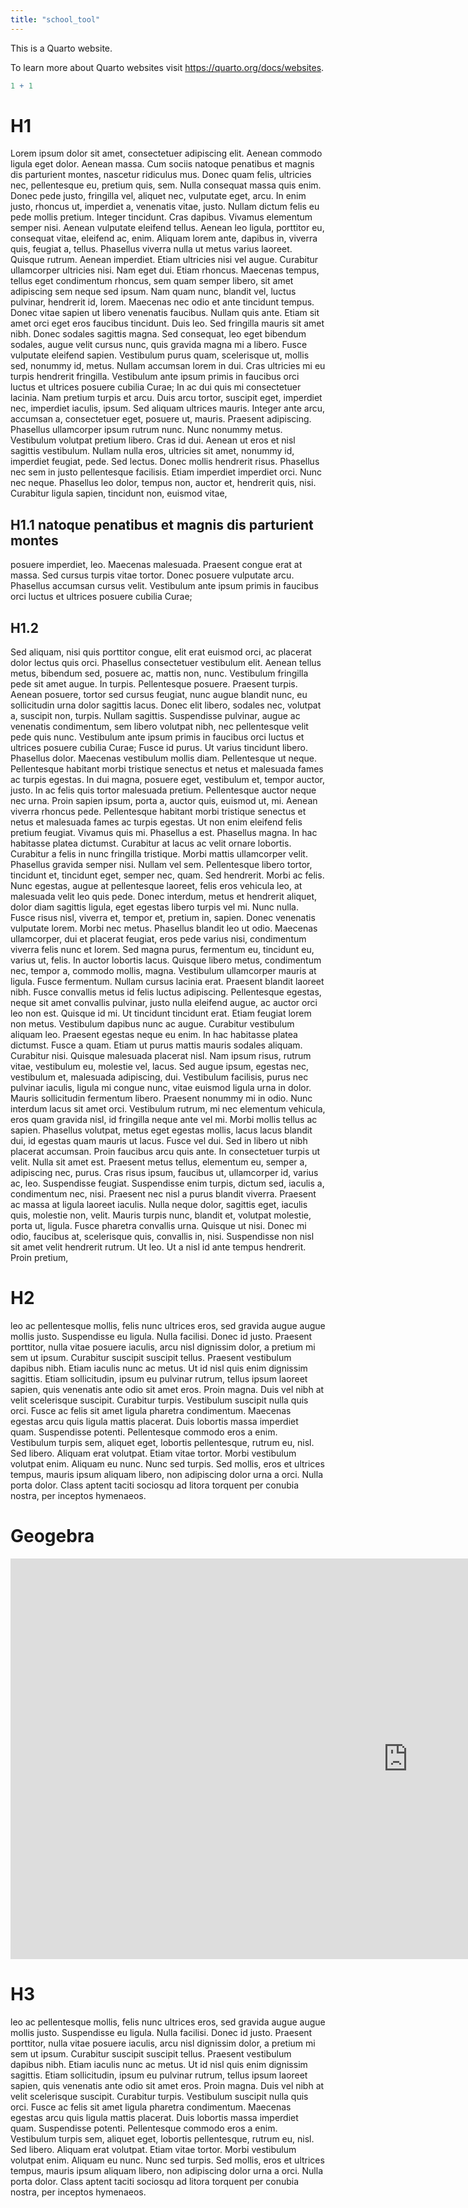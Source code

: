 ```yaml
---
title: "school_tool"
---
```


This is a Quarto website.

To learn more about Quarto websites visit <https://quarto.org/docs/websites>.

```r
1 + 1
```

# H1

Lorem ipsum dolor sit amet, consectetuer adipiscing elit. Aenean commodo ligula eget dolor. Aenean massa. Cum sociis natoque penatibus et magnis dis parturient montes, nascetur ridiculus mus. Donec quam felis, ultricies nec, pellentesque eu, pretium quis, sem. Nulla consequat massa quis enim. Donec pede justo, fringilla vel, aliquet nec, vulputate eget, arcu. In enim justo, rhoncus ut, imperdiet a, venenatis vitae, justo. Nullam dictum felis eu pede mollis pretium. Integer tincidunt. Cras dapibus. Vivamus elementum semper nisi. Aenean vulputate eleifend tellus. Aenean leo ligula, porttitor eu, consequat vitae, eleifend ac, enim. Aliquam lorem ante, dapibus in, viverra quis, feugiat a, tellus. Phasellus viverra nulla ut metus varius laoreet. Quisque rutrum. Aenean imperdiet. Etiam ultricies nisi vel augue. Curabitur ullamcorper ultricies nisi. Nam eget dui. Etiam rhoncus. Maecenas tempus, tellus eget condimentum rhoncus, sem quam semper libero, sit amet adipiscing sem neque sed ipsum. Nam quam nunc, blandit vel, luctus pulvinar, hendrerit id, lorem. Maecenas nec odio et ante tincidunt tempus. Donec vitae sapien ut libero venenatis faucibus. Nullam quis ante. Etiam sit amet orci eget eros faucibus tincidunt. Duis leo. Sed fringilla mauris sit amet nibh. Donec sodales sagittis magna. Sed consequat, leo eget bibendum sodales, augue velit cursus nunc, quis gravida magna mi a libero. Fusce vulputate eleifend sapien. Vestibulum purus quam, scelerisque ut, mollis sed, nonummy id, metus. Nullam accumsan lorem in dui. Cras ultricies mi eu turpis hendrerit fringilla. Vestibulum ante ipsum primis in faucibus orci luctus et ultrices posuere cubilia Curae; In ac dui quis mi consectetuer lacinia. Nam pretium turpis et arcu. Duis arcu tortor, suscipit eget, imperdiet nec, imperdiet iaculis, ipsum. Sed aliquam ultrices mauris. Integer ante arcu, accumsan a, consectetuer eget, posuere ut, mauris. Praesent adipiscing. Phasellus ullamcorper ipsum rutrum nunc. Nunc nonummy metus. Vestibulum volutpat pretium libero. Cras id dui. Aenean ut eros et nisl sagittis vestibulum. Nullam nulla eros, ultricies sit amet, nonummy id, imperdiet feugiat, pede. Sed lectus. Donec mollis hendrerit risus. Phasellus nec sem in justo pellentesque facilisis. Etiam imperdiet imperdiet orci. Nunc nec neque. Phasellus leo dolor, tempus non, auctor et, hendrerit quis, nisi. Curabitur ligula sapien, tincidunt non, euismod vitae, 

## H1.1 natoque penatibus et magnis dis parturient montes

posuere imperdiet, leo. Maecenas malesuada. Praesent congue erat at massa. Sed cursus turpis vitae tortor. Donec posuere vulputate arcu. Phasellus accumsan cursus velit. Vestibulum ante ipsum primis in faucibus orci luctus et ultrices posuere cubilia Curae; 

## H1.2

Sed aliquam, nisi quis porttitor congue, elit erat euismod orci, ac placerat dolor lectus quis orci. Phasellus consectetuer vestibulum elit. Aenean tellus metus, bibendum sed, posuere ac, mattis non, nunc. Vestibulum fringilla pede sit amet augue. In turpis. Pellentesque posuere. Praesent turpis. Aenean posuere, tortor sed cursus feugiat, nunc augue blandit nunc, eu sollicitudin urna dolor sagittis lacus. Donec elit libero, sodales nec, volutpat a, suscipit non, turpis. Nullam sagittis. Suspendisse pulvinar, augue ac venenatis condimentum, sem libero volutpat nibh, nec pellentesque velit pede quis nunc. Vestibulum ante ipsum primis in faucibus orci luctus et ultrices posuere cubilia Curae; Fusce id purus. Ut varius tincidunt libero. Phasellus dolor. Maecenas vestibulum mollis diam. Pellentesque ut neque. Pellentesque habitant morbi tristique senectus et netus et malesuada fames ac turpis egestas. In dui magna, posuere eget, vestibulum et, tempor auctor, justo. In ac felis quis tortor malesuada pretium. Pellentesque auctor neque nec urna. Proin sapien ipsum, porta a, auctor quis, euismod ut, mi. Aenean viverra rhoncus pede. Pellentesque habitant morbi tristique senectus et netus et malesuada fames ac turpis egestas. Ut non enim eleifend felis pretium feugiat. Vivamus quis mi. Phasellus a est. Phasellus magna. In hac habitasse platea dictumst. Curabitur at lacus ac velit ornare lobortis. Curabitur a felis in nunc fringilla tristique. Morbi mattis ullamcorper velit. Phasellus gravida semper nisi. Nullam vel sem. Pellentesque libero tortor, tincidunt et, tincidunt eget, semper nec, quam. Sed hendrerit. Morbi ac felis. Nunc egestas, augue at pellentesque laoreet, felis eros vehicula leo, at malesuada velit leo quis pede. Donec interdum, metus et hendrerit aliquet, dolor diam sagittis ligula, eget egestas libero turpis vel mi. Nunc nulla. Fusce risus nisl, viverra et, tempor et, pretium in, sapien. Donec venenatis vulputate lorem. Morbi nec metus. Phasellus blandit leo ut odio. Maecenas ullamcorper, dui et placerat feugiat, eros pede varius nisi, condimentum viverra felis nunc et lorem. Sed magna purus, fermentum eu, tincidunt eu, varius ut, felis. In auctor lobortis lacus. Quisque libero metus, condimentum nec, tempor a, commodo mollis, magna. Vestibulum ullamcorper mauris at ligula. Fusce fermentum. Nullam cursus lacinia erat. Praesent blandit laoreet nibh. Fusce convallis metus id felis luctus adipiscing. Pellentesque egestas, neque sit amet convallis pulvinar, justo nulla eleifend augue, ac auctor orci leo non est. Quisque id mi. Ut tincidunt tincidunt erat. Etiam feugiat lorem non metus. Vestibulum dapibus nunc ac augue. Curabitur vestibulum aliquam leo. Praesent egestas neque eu enim. In hac habitasse platea dictumst. Fusce a quam. Etiam ut purus mattis mauris sodales aliquam. Curabitur nisi. Quisque malesuada placerat nisl. Nam ipsum risus, rutrum vitae, vestibulum eu, molestie vel, lacus. Sed augue ipsum, egestas nec, vestibulum et, malesuada adipiscing, dui. Vestibulum facilisis, purus nec pulvinar iaculis, ligula mi congue nunc, vitae euismod ligula urna in dolor. Mauris sollicitudin fermentum libero. Praesent nonummy mi in odio. Nunc interdum lacus sit amet orci. Vestibulum rutrum, mi nec elementum vehicula, eros quam gravida nisl, id fringilla neque ante vel mi. Morbi mollis tellus ac sapien. Phasellus volutpat, metus eget egestas mollis, lacus lacus blandit dui, id egestas quam mauris ut lacus. Fusce vel dui. Sed in libero ut nibh placerat accumsan. Proin faucibus arcu quis ante. In consectetuer turpis ut velit. Nulla sit amet est. Praesent metus tellus, elementum eu, semper a, adipiscing nec, purus. Cras risus ipsum, faucibus ut, ullamcorper id, varius ac, leo. Suspendisse feugiat. Suspendisse enim turpis, dictum sed, iaculis a, condimentum nec, nisi. Praesent nec nisl a purus blandit viverra. Praesent ac massa at ligula laoreet iaculis. Nulla neque dolor, sagittis eget, iaculis quis, molestie non, velit. Mauris turpis nunc, blandit et, volutpat molestie, porta ut, ligula. Fusce pharetra convallis urna. Quisque ut nisi. Donec mi odio, faucibus at, scelerisque quis, convallis in, nisi. Suspendisse non nisl sit amet velit hendrerit rutrum. Ut leo. Ut a nisl id ante tempus hendrerit. Proin pretium, 


# H2

leo ac pellentesque mollis, felis nunc ultrices eros, sed gravida augue augue mollis justo. Suspendisse eu ligula. Nulla facilisi. Donec id justo. Praesent porttitor, nulla vitae posuere iaculis, arcu nisl dignissim dolor, a pretium mi sem ut ipsum. Curabitur suscipit suscipit tellus. Praesent vestibulum dapibus nibh. Etiam iaculis nunc ac metus. Ut id nisl quis enim dignissim sagittis. Etiam sollicitudin, ipsum eu pulvinar rutrum, tellus ipsum laoreet sapien, quis venenatis ante odio sit amet eros. Proin magna. Duis vel nibh at velit scelerisque suscipit. Curabitur turpis. Vestibulum suscipit nulla quis orci. Fusce ac felis sit amet ligula pharetra condimentum. Maecenas egestas arcu quis ligula mattis placerat. Duis lobortis massa imperdiet quam. Suspendisse potenti. Pellentesque commodo eros a enim. Vestibulum turpis sem, aliquet eget, lobortis pellentesque, rutrum eu, nisl. Sed libero. Aliquam erat volutpat. Etiam vitae tortor. Morbi vestibulum volutpat enim. Aliquam eu nunc. Nunc sed turpis. Sed mollis, eros et ultrices tempus, mauris ipsum aliquam libero, non adipiscing dolor urna a orci. Nulla porta dolor. Class aptent taciti sociosqu ad litora torquent per conubia nostra, per inceptos hymenaeos.




# Geogebra

<iframe scrolling="no" title="ลำดับ 3" src="https://www.geogebra.org/material/iframe/id/s399nqft/width/1271/height/641/border/888888/sfsb/true/smb/false/stb/false/stbh/false/ai/false/asb/false/sri/true/rc/false/ld/false/sdz/true/ctl/false" width="1271px" height="641px" style="border:0px;"> </iframe>


# H3

leo ac pellentesque mollis, felis nunc ultrices eros, sed gravida augue augue mollis justo. Suspendisse eu ligula. Nulla facilisi. Donec id justo. Praesent porttitor, nulla vitae posuere iaculis, arcu nisl dignissim dolor, a pretium mi sem ut ipsum. Curabitur suscipit suscipit tellus. Praesent vestibulum dapibus nibh. Etiam iaculis nunc ac metus. Ut id nisl quis enim dignissim sagittis. Etiam sollicitudin, ipsum eu pulvinar rutrum, tellus ipsum laoreet sapien, quis venenatis ante odio sit amet eros. Proin magna. Duis vel nibh at velit scelerisque suscipit. Curabitur turpis. Vestibulum suscipit nulla quis orci. Fusce ac felis sit amet ligula pharetra condimentum. Maecenas egestas arcu quis ligula mattis placerat. Duis lobortis massa imperdiet quam. Suspendisse potenti. Pellentesque commodo eros a enim. Vestibulum turpis sem, aliquet eget, lobortis pellentesque, rutrum eu, nisl. Sed libero. Aliquam erat volutpat. Etiam vitae tortor. Morbi vestibulum volutpat enim. Aliquam eu nunc. Nunc sed turpis. Sed mollis, eros et ultrices tempus, mauris ipsum aliquam libero, non adipiscing dolor urna a orci. Nulla porta dolor. Class aptent taciti sociosqu ad litora torquent per conubia nostra, per inceptos hymenaeos.


